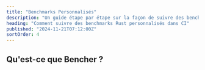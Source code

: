 ```yaml
---
title: "Benchmarks Personnalisés"
description: "Un guide étape par étape sur la façon de suivre des benchmarks Rust personnalisés dans CI"
heading: "Comment suivre des benchmarks Rust personnalisés dans CI"
published: "2024-11-21T07:12:00Z"
sortOrder: 4
---
```



<Intro
  text="comment construire un harnais de benchmarking personnalisé en Rust"
  url="/fr/learn/benchmarking/rust/custom-harness/"
  name="personnalisé"
/>

## Qu'est-ce que Bencher ?

<BencherIntro />

<Steps
  adapter="json"
  url="/fr/docs/explanation/adapters/#-json"
/>

<JsonInner>
  <CargoBench />
</JsonInner>

<br />

<CallToAction />